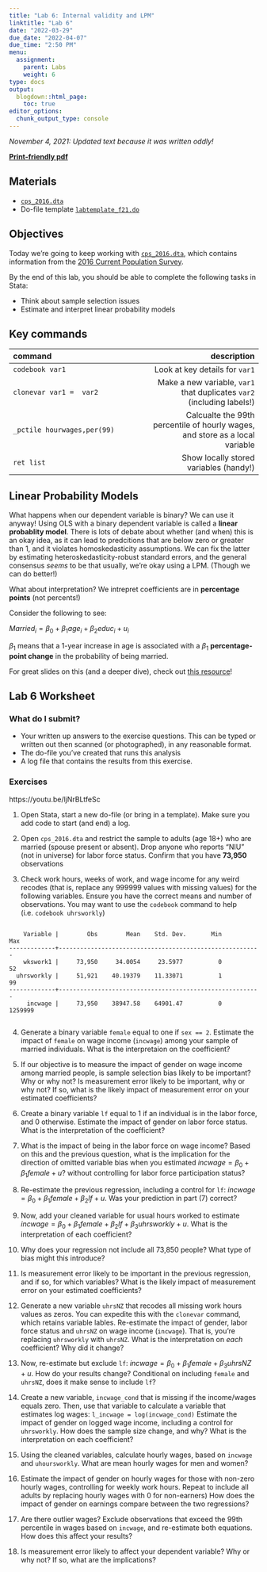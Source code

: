 ```yaml
---
title: "Lab 6: Internal validity and LPM"
linktitle: "Lab 6"
date: "2022-03-29"
due_date: "2022-04-07"
due_time: "2:50 PM"
menu:
  assignment:
    parent: Labs
    weight: 6
type: docs
output:
  blogdown::html_page:
    toc: true
editor_options: 
  chunk_output_type: console
---
```


*November 4, 2021: Updated text because it was written oddly!* 

**[Print-friendly pdf](../06-lab.pdf)**

## Materials {#materials .unnumbered}

- [`cps_2016.dta`](../materials/cps_2016.dta)
- Do-file template [`labtemplate_f21.do`](../materials/labtemplate_f21.do) 


## Objectives {#objectives .unnumbered}


Today we're going to keep working with [`cps_2016.dta`](../materials/cps_2016.dta), which
contains information from the [2016 Current Population Survey](https://cps.ipums.org/cps/). 


By the end of this lab, you should be able to complete the following
tasks in Stata:


-   Think about sample selection issues
-   Estimate and interpret linear probability models 


## Key commands  {#key-commands .unnumbered}



|command|description|
| :------------- | ----------: |
`codebook var1` | Look at key details for `var1`|
| `clonevar var1 =  var2` | Make a new variable, `var1` that duplicates `var2` (including labels!)|
|`_pctile hourwages,per(99)` | Calcualte the 99th percentile of hourly wages, and store as a local variable|
| `ret list`| Show locally stored variables (handy!)|

## Linear Probability Models {#lpm .unnumbered}

What happens when our dependent variable is binary? We can use it anyway! Using OLS with a binary dependent variable is called a **linear probablity model**. There is lots of debate about whether (and when) this is an okay idea, as it can lead to predcitions that are below zero or greater than 1, and it violates homoskedasticity assumptions. We can fix the latter by estimating heteroskedasticity-robust standard errors, and the general consensus *seems* to be that usually, we're okay using a LPM. (Though we can do better!)

What about interpretation? We intrepret coefficients are in **percentage points** (not percents!)

Consider the following to see:

$Married_i = \beta_0 + \beta_1 age_i + \beta_2 educ_i + u_i$

$\beta_1$ means that a 1-year increase in age is associated with a $\beta_1$ **percentage-point change** in the probability of being married. 


For great slides on this (and a deeper dive), check out [this resource](https://nickch-k.github.io/EconometricsSlides/Week_08/Week_08_Limited_Dependent_Variables.html)!

<!--
## [Video: Class Recording 03 November 2021](https://youtu.be/ljNrBLtfeSc)
`r htmltools::HTML("{{< youtube ljNrBLtfeSc >}}")`
--> 

## Lab 6 Worksheet
### What do I submit?

   - Your written up answers to the exercise questions. This can be typed or written out then scanned (or photographed), in any reasonable format.
   -  The do-file you’ve created that runs this analysis
   -  A log file that contains the results from this exercise.

### Exercises
https://youtu.be/ljNrBLtfeSc


1.  Open Stata, start a new do-file (or bring in a template). Make sure
    you add code to start (and end) a log.

2.  Open `cps_2016.dta` and restrict the sample to adults (age 18+) who are married (spouse present or absent). Drop anyone who reports "NIU" (not in universe) for labor force status. Confirm that you have **73,950** observations

3. Check work hours, weeks of work, and wage income for any weird recodes (that is, replace any 999999 values with missing values)  for the following variables. Ensure you have the correct means and number of observations. You may want to use the `codebook` command to help (i.e. `codebook uhrsworkly`)

```

    Variable |        Obs        Mean    Std. Dev.       Min        Max
-------------+---------------------------------------------------------
    wkswork1 |     73,950     34.0054     23.5977          0         52
  uhrsworkly |     51,921    40.19379    11.33071          1         99
-------------+---------------------------------------------------------
     incwage |     73,950    38947.58    64901.47          0    1259999


```


4. Generate a binary variable `female` equal to one if `sex == 2`. Estimate the impact of `female` on wage income (`incwage`) among your sample of married individuals. What is the interpretaion on the coefficient? 

5. If our objective is to measure the impact of gender on wage income among married people, is sample selection bias likely to be important? Why or why not? Is measurement error likely to be important, why or why not? If so, what is the likely impact of measurement error on your estimated coefficients?

6. Create a binary variable `lf` equal to 1 if an individual is in the labor force, and 0 otherwise. Estimate the impact of gender on labor force status. What is the interpretation of the coefficient? 

7. What is the impact of being in the labor force on wage income? Based on this and the previous question, what is the implication for the direction of omitted variable bias when you estimated $incwage = \beta_0 + \beta_1 female + u$? without controlling for labor force participation status? 


8. Re-estimate the previous regression, including a control for `lf`: $incwage = \beta_0 + \beta_1 female + \beta_2 lf + u$. Was your prediction in part (7) correct? 


9. Now, add your cleaned variable for usual hours worked to estimate $incwage = \beta_0 + \beta_1 female + \beta_2 lf + \beta_3 uhrsworkly + u$. What is the interpretation of each coefficient?

10. Why does your regression not include all 73,850 people? What type of bias might this introduce?


11.  Is measurement error likely to be important in the previous regression, and if so, for which variables? What is the likely impact of measurement error on your estimated coefficients?


12. Generate a new variable `uhrsNZ` that recodes all missing work hours values as zeros. You can expedite this with the `clonevar` command, which retains variable lables. Re-estimate the impact of gender, labor force status and `uhrsNZ` on wage income (`incwage`). That is, you're replacing `uhrsworkly` with `uhrsNZ`. What is the interpretation on *each* coefficient? Why did it change?

13. Now, re-estimate but exclude `lf`: $incwage = \beta_0 + \beta_1 female + \beta_3 uhrsNZ + u$. How do your results change? Conditional on including `female` and `uhrsNZ`, does it make sense to include `lf`? 

11. Create a new variable, `incwage_cond` that is missing if the income/wages equals zero. Then, use that variable to calculate a variable that estimates log wages: `l_incwage = log(incwage_cond)` Estimate the impact of gender on logged wage income, including a control for `uhrsworkly`. How does the sample size change, and why? What is the interpretation on each coefficient? 

12. Using the cleaned variables, calculate hourly wages, based on `incwage` and `uhoursworkly`. What are mean hourly wages for men and women? 

13. Estimate the impact of gender on hourly wages for those with non-zero hourly wages, controlling for weekly work hours.  Repeat to include all adults by replacing hourly wages with 0 for non-earners) How does the impact of gender on earnings compare between the two regressions? 

14. Are there outlier wages? Exclude observations that exceed the 99th percentile in wages based on `incwage`, and re-estimate both equations. How does this affect your results?

14. Is measurement error likely to affect your dependent variable? Why or why not? If so, what are the implications? 







